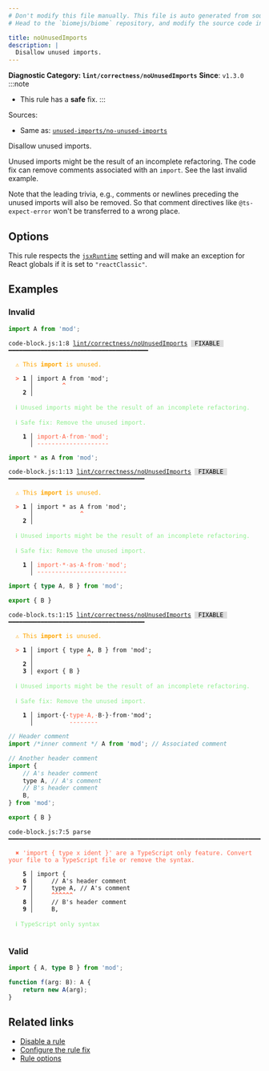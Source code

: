 ```yaml
---
# Don't modify this file manually. This file is auto generated from source, and you will lose your changes next time the website is built.
# Head to the `biomejs/biome` repository, and modify the source code in there.

title: noUnusedImports
description: |
  Disallow unused imports.
---
```


**Diagnostic Category: `lint/correctness/noUnusedImports`**
<Tabs>
<TabItem label="JavaScript (and super languages)" icon="seti:javascript">
**Since**: `v1.3.0`
:::note
- This rule has a **safe** fix.
:::

Sources: 
- Same as: <a href="https://github.com/sweepline/eslint-plugin-unused-imports/blob/master/docs/rules/no-unused-imports.md" target="_blank"><code>unused-imports/no-unused-imports</code></a>

Disallow unused imports.

Unused imports might be the result of an incomplete refactoring.
The code fix can remove comments associated with an `import`.
See the last invalid example.

Note that the leading trivia, e.g., comments or newlines preceding
the unused imports will also be removed. So that comment directives
like `@ts-expect-error` won't be transferred to a wrong place.

## Options

This rule respects the [`jsxRuntime`](https://biomejs.dev/reference/configuration/#javascriptjsxruntime)
setting and will make an exception for React globals if it is set to
`"reactClassic"`.

## Examples

### Invalid

```js
import A from 'mod';
```

<pre class="language-text"><code class="language-text">code-block.js:1:8 <a href="https://biomejs.dev/linter/rules/no-unused-imports">lint/correctness/noUnusedImports</a> <span style="color: #000; background-color: #ddd;"> FIXABLE </span> ━━━━━━━━━━━━━━━━━━━━━━━━━━━━━━━━━━━━━━━<br /><br />  <strong><span style="color: Orange;">⚠</span></strong> <span style="color: Orange;">This </span><span style="color: Orange;"><strong>import</strong></span><span style="color: Orange;"> is unused.</span><br />  <br />  <strong><span style="color: Tomato;">&gt;</span></strong> <strong>1 │ </strong>import A from 'mod';<br />   <strong>   │ </strong>       <strong><span style="color: Tomato;">^</span></strong><br />    <strong>2 │ </strong><br />  <br />  <strong><span style="color: lightgreen;">ℹ</span></strong> <span style="color: lightgreen;">Unused imports might be the result of an incomplete refactoring.</span><br />  <br />  <strong><span style="color: lightgreen;">ℹ</span></strong> <span style="color: lightgreen;">Safe fix</span><span style="color: lightgreen;">: </span><span style="color: lightgreen;">Remove the unused import.</span><br />  <br />  <strong>  1 │ </strong><span style="color: Tomato;">i</span><span style="color: Tomato;">m</span><span style="color: Tomato;">p</span><span style="color: Tomato;">o</span><span style="color: Tomato;">r</span><span style="color: Tomato;">t</span><span style="opacity: 0.8;"><span style="color: Tomato;">·</span></span><span style="color: Tomato;">A</span><span style="opacity: 0.8;"><span style="color: Tomato;">·</span></span><span style="color: Tomato;">f</span><span style="color: Tomato;">r</span><span style="color: Tomato;">o</span><span style="color: Tomato;">m</span><span style="opacity: 0.8;"><span style="color: Tomato;">·</span></span><span style="color: Tomato;">'</span><span style="color: Tomato;">m</span><span style="color: Tomato;">o</span><span style="color: Tomato;">d</span><span style="color: Tomato;">'</span><span style="color: Tomato;">;</span><br />  <strong>    │ </strong><span style="color: Tomato;">-</span><span style="color: Tomato;">-</span><span style="color: Tomato;">-</span><span style="color: Tomato;">-</span><span style="color: Tomato;">-</span><span style="color: Tomato;">-</span><span style="color: Tomato;">-</span><span style="color: Tomato;">-</span><span style="color: Tomato;">-</span><span style="color: Tomato;">-</span><span style="color: Tomato;">-</span><span style="color: Tomato;">-</span><span style="color: Tomato;">-</span><span style="color: Tomato;">-</span><span style="color: Tomato;">-</span><span style="color: Tomato;">-</span><span style="color: Tomato;">-</span><span style="color: Tomato;">-</span><span style="color: Tomato;">-</span><span style="color: Tomato;">-</span><br /></code></pre>

```js
import * as A from 'mod';
```

<pre class="language-text"><code class="language-text">code-block.js:1:13 <a href="https://biomejs.dev/linter/rules/no-unused-imports">lint/correctness/noUnusedImports</a> <span style="color: #000; background-color: #ddd;"> FIXABLE </span> ━━━━━━━━━━━━━━━━━━━━━━━━━━━━━━━━━━━━━━<br /><br />  <strong><span style="color: Orange;">⚠</span></strong> <span style="color: Orange;">This </span><span style="color: Orange;"><strong>import</strong></span><span style="color: Orange;"> is unused.</span><br />  <br />  <strong><span style="color: Tomato;">&gt;</span></strong> <strong>1 │ </strong>import &#42; as A from 'mod';<br />   <strong>   │ </strong>            <strong><span style="color: Tomato;">^</span></strong><br />    <strong>2 │ </strong><br />  <br />  <strong><span style="color: lightgreen;">ℹ</span></strong> <span style="color: lightgreen;">Unused imports might be the result of an incomplete refactoring.</span><br />  <br />  <strong><span style="color: lightgreen;">ℹ</span></strong> <span style="color: lightgreen;">Safe fix</span><span style="color: lightgreen;">: </span><span style="color: lightgreen;">Remove the unused import.</span><br />  <br />  <strong>  1 │ </strong><span style="color: Tomato;">i</span><span style="color: Tomato;">m</span><span style="color: Tomato;">p</span><span style="color: Tomato;">o</span><span style="color: Tomato;">r</span><span style="color: Tomato;">t</span><span style="opacity: 0.8;"><span style="color: Tomato;">·</span></span><span style="color: Tomato;">&#42;</span><span style="opacity: 0.8;"><span style="color: Tomato;">·</span></span><span style="color: Tomato;">a</span><span style="color: Tomato;">s</span><span style="opacity: 0.8;"><span style="color: Tomato;">·</span></span><span style="color: Tomato;">A</span><span style="opacity: 0.8;"><span style="color: Tomato;">·</span></span><span style="color: Tomato;">f</span><span style="color: Tomato;">r</span><span style="color: Tomato;">o</span><span style="color: Tomato;">m</span><span style="opacity: 0.8;"><span style="color: Tomato;">·</span></span><span style="color: Tomato;">'</span><span style="color: Tomato;">m</span><span style="color: Tomato;">o</span><span style="color: Tomato;">d</span><span style="color: Tomato;">'</span><span style="color: Tomato;">;</span><br />  <strong>    │ </strong><span style="color: Tomato;">-</span><span style="color: Tomato;">-</span><span style="color: Tomato;">-</span><span style="color: Tomato;">-</span><span style="color: Tomato;">-</span><span style="color: Tomato;">-</span><span style="color: Tomato;">-</span><span style="color: Tomato;">-</span><span style="color: Tomato;">-</span><span style="color: Tomato;">-</span><span style="color: Tomato;">-</span><span style="color: Tomato;">-</span><span style="color: Tomato;">-</span><span style="color: Tomato;">-</span><span style="color: Tomato;">-</span><span style="color: Tomato;">-</span><span style="color: Tomato;">-</span><span style="color: Tomato;">-</span><span style="color: Tomato;">-</span><span style="color: Tomato;">-</span><span style="color: Tomato;">-</span><span style="color: Tomato;">-</span><span style="color: Tomato;">-</span><span style="color: Tomato;">-</span><span style="color: Tomato;">-</span><br /></code></pre>

```ts
import { type A, B } from 'mod';

export { B }
```

<pre class="language-text"><code class="language-text">code-block.ts:1:15 <a href="https://biomejs.dev/linter/rules/no-unused-imports">lint/correctness/noUnusedImports</a> <span style="color: #000; background-color: #ddd;"> FIXABLE </span> ━━━━━━━━━━━━━━━━━━━━━━━━━━━━━━━━━━━━━━<br /><br />  <strong><span style="color: Orange;">⚠</span></strong> <span style="color: Orange;">This </span><span style="color: Orange;"><strong>import</strong></span><span style="color: Orange;"> is unused.</span><br />  <br />  <strong><span style="color: Tomato;">&gt;</span></strong> <strong>1 │ </strong>import &#123; type A, B &#125; from 'mod';<br />   <strong>   │ </strong>              <strong><span style="color: Tomato;">^</span></strong><br />    <strong>2 │ </strong><br />    <strong>3 │ </strong>export &#123; B &#125;<br />  <br />  <strong><span style="color: lightgreen;">ℹ</span></strong> <span style="color: lightgreen;">Unused imports might be the result of an incomplete refactoring.</span><br />  <br />  <strong><span style="color: lightgreen;">ℹ</span></strong> <span style="color: lightgreen;">Safe fix</span><span style="color: lightgreen;">: </span><span style="color: lightgreen;">Remove the unused import.</span><br />  <br />  <strong>  1 │ </strong>import<span style="opacity: 0.8;">·</span>&#123;<span style="opacity: 0.8;">·</span><span style="color: Tomato;">t</span><span style="color: Tomato;">y</span><span style="color: Tomato;">p</span><span style="color: Tomato;">e</span><span style="opacity: 0.8;"><span style="color: Tomato;">·</span></span><span style="color: Tomato;">A</span><span style="color: Tomato;">,</span><span style="opacity: 0.8;"><span style="color: Tomato;">·</span></span>B<span style="opacity: 0.8;">·</span>&#125;<span style="opacity: 0.8;">·</span>from<span style="opacity: 0.8;">·</span>'mod';<br />  <strong>    │ </strong>         <span style="color: Tomato;">-</span><span style="color: Tomato;">-</span><span style="color: Tomato;">-</span><span style="color: Tomato;">-</span><span style="color: Tomato;">-</span><span style="color: Tomato;">-</span><span style="color: Tomato;">-</span><span style="color: Tomato;">-</span>               <br /></code></pre>

```js
// Header comment
import /*inner comment */ A from 'mod'; // Associated comment

// Another header comment
import {
    // A's header comment
    type A, // A's comment
    // B's header comment
    B,
} from 'mod';

export { B }
```

<pre class="language-text"><code class="language-text">code-block.js:7:5 parse ━━━━━━━━━━━━━━━━━━━━━━━━━━━━━━━━━━━━━━━━━━━━━━━━━━━━━━━━━━━━━━━━━━━━━━━━━━━━<br /><br />  <strong><span style="color: Tomato;">✖</span></strong> <span style="color: Tomato;">'import &#123; type x ident &#125;' are a TypeScript only feature. Convert your file to a TypeScript file or remove the syntax.</span><br />  <br />    <strong>5 │ </strong>import &#123;<br />    <strong>6 │ </strong>    // A's header comment<br />  <strong><span style="color: Tomato;">&gt;</span></strong> <strong>7 │ </strong>    type A, // A's comment<br />   <strong>   │ </strong>    <strong><span style="color: Tomato;">^</span></strong><strong><span style="color: Tomato;">^</span></strong><strong><span style="color: Tomato;">^</span></strong><strong><span style="color: Tomato;">^</span></strong><strong><span style="color: Tomato;">^</span></strong><strong><span style="color: Tomato;">^</span></strong><br />    <strong>8 │ </strong>    // B's header comment<br />    <strong>9 │ </strong>    B,<br />  <br />  <strong><span style="color: lightgreen;">ℹ</span></strong> <span style="color: lightgreen;">TypeScript only syntax</span><br />  <br /></code></pre>

### Valid

```ts
import { A, type B } from 'mod';

function f(arg: B): A {
    return new A(arg);
}
```

## Related links

- [Disable a rule](/linter/#disable-a-lint-rule)
- [Configure the rule fix](/linter#configure-the-rule-fix)
- [Rule options](/linter/#rule-options)

</TabItem>
</Tabs>

